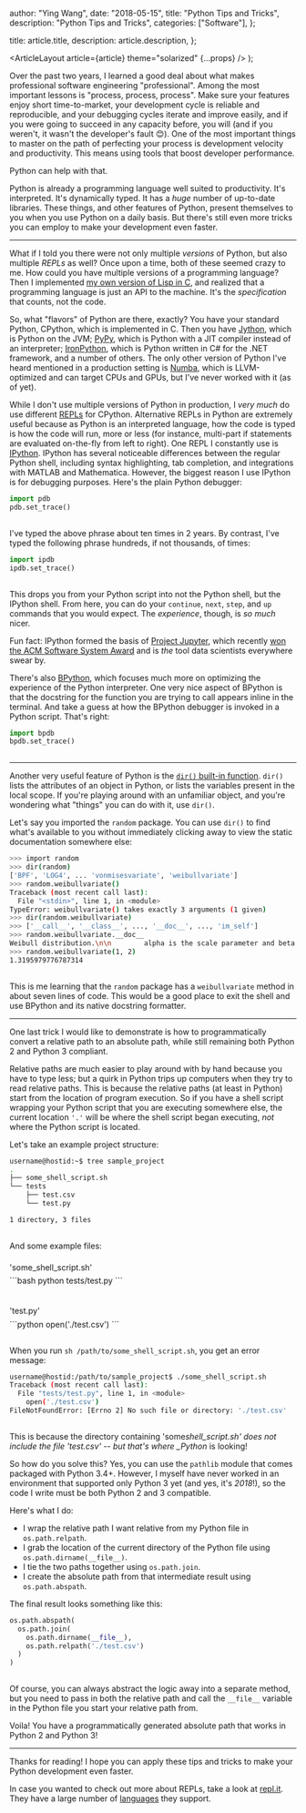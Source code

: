 
  author: "Ying Wang",
  date: "2018-05-15",
  title: "Python Tips and Tricks",
  description: "Python Tips and Tricks",
  categories: ["Software"],
};

  title: article.title,
  description: article.description,
};

  <ArticleLayout article={article} theme="solarized" {...props} />
);

Over the past two years, I learned a good deal about what makes professional
software engineering "professional". Among the most important lessons is
"process, process, process". Make sure your features enjoy short time-to-market,
your development cycle is reliable and reproducible, and your debugging cycles
iterate and improve easily, and if you were going to succeed in any capacity
before, you will (and if you weren't, it wasn't the developer's fault :blush:).
One of the most important things to master on the path of perfecting your
process is development velocity and productivity. This means using tools that
boost developer performance.

Python can help with that.

Python is already a programming language well suited to productivity. It's
interpreted. It's dynamically typed. It has a _huge_ number of up-to-date
libraries. These things, and other features of Python, present themselves to you
when you use Python on a daily basis. But there's still even more tricks you can
employ to make your development even faster.

---

What if I told you there were not only multiple _versions_ of Python, but also
multiple _REPLs_ as well? Once upon a time, both of these seemed crazy to me.
How could you have multiple versions of a programming language? Then I
implemented [my own version of Lisp in C](https://github.com/yingw787/c-lisp),
and realized that a programming language is just an API to the machine. It's the
_specification_ that counts, not the code.

So, what "flavors" of Python are there, exactly? You have your standard Python,
CPython, which is implemented in C. Then you have
[Jython](http://www.jython.org/), which is Python on the JVM;
[PyPy](http://pypy.org/), which is Python with a JIT compiler instead of an
interpreter; [IronPython](http://ironpython.net/), which is Python written in C#
for the .NET framework, and a number of others. The only other version of Python
I've heard mentioned in a production setting is
[Numba](http://numba.pydata.org/), which is LLVM-optimized and can target CPUs
and GPUs, but I've never worked with it (as of yet).

While I don't use multiple versions of Python in production, I _very much_ do
use different
[REPLs](https://en.wikipedia.org/wiki/Read%E2%80%93eval%E2%80%93print_loop) for
CPython. Alternative REPLs in Python are extremely useful because as Python is
an interpreted language, how the code is typed is how the code will run, more or
less (for instance, multi-part if statements are evaluated on-the-fly from left
to right). One REPL I constantly use is [IPython](http://ipython.org/). IPython
has several noticeable differences between the regular Python shell, including
syntax highlighting, tab completion, and integrations with MATLAB and
Mathematica. However, the biggest reason I use IPython is for debugging
purposes. Here's the plain Python debugger:

```python
import pdb
pdb.set_trace()
```

<hr style="height:-100pt; visibility:hidden;" />

I've typed the above phrase about ten times in 2 years. By contrast, I've typed
the following phrase hundreds, if not thousands, of times:

```python
import ipdb
ipdb.set_trace()
```

<hr style="height:-100pt; visibility:hidden;" />

This drops you from your Python script into not the Python shell, but the
IPython shell. From here, you can do your `continue`, `next`, `step`, and `up`
commands that you would expect. The _experience_, though, is _so much_ nicer.

Fun fact: IPython formed the basis of [Project Jupyter](http://jupyter.org/),
which recently [won the ACM Software System
Award](https://blog.jupyter.org/jupyter-receives-the-acm-software-system-award-d433b0dfe3a2)
and is _the_ tool data scientists everywhere swear by.

There's also [BPython](https://bpython-interpreter.org/about.html), which
focuses much more on optimizing the experience of the Python interpreter. One
very nice aspect of BPython is that the docstring for the function you are
trying to call appears inline in the terminal. And take a guess at how the
BPython debugger is invoked in a Python script. That's right:

```python
import bpdb
bpdb.set_trace()
```

<hr style="height:-100pt; visibility:hidden;" />

---

Another very useful feature of Python is the [`dir()` built-in
function](https://docs.python.org/3/library/functions.html#dir). `dir()` lists
the attributes of an object in Python, or lists the variables present in the
local scope. If you're playing around with an unfamiliar object, and you're
wondering what "things" you can do with it, use `dir()`.

Let's say you imported the `random` package. You can use `dir()` to find what's
available to you without immediately clicking away to view the static
documentation somewhere else:

```bash
>>> import random
>>> dir(random)
['BPF', 'LOG4', ... 'vonmisesvariate', 'weibullvariate']
>>> random.weibullvariate()
Traceback (most recent call last):
  File "<stdin>", line 1, in <module>
TypeError: weibullvariate() takes exactly 3 arguments (1 given)
>>> dir(random.weibullvariate)
>>> ['__call__', '__class__', ..., '__doc__', ..., 'im_self']
>>> random.weibullvariate.__doc__
Weibull distribution.\n\n        alpha is the scale parameter and beta is the shape parameter.\n\n
>>> random.weibullvariate(1, 2)
1.3195979776787314
```

<hr style="height:-100pt; visibility:hidden;" />

This is me learning that the `random` package has a `weibullvariate` method in
about seven lines of code. This would be a good place to exit the shell and use
BPython and its native docstring formatter.

---

One last trick I would like to demonstrate is how to programmatically convert a
relative path to an absolute path, while still remaining both Python 2 and
Python 3 compliant.

Relative paths are much easier to play around with by hand because you have to
type less; but a quirk in Python trips up computers when they try to read
relative paths. This is because the relative paths (at least in Python) start
from the location of program execution. So if you have a shell script wrapping
your Python script that you are executing somewhere else, the current location
`'.'` will be where the shell script began executing, _not_ where the Python
script is located.

Let's take an example project structure:

```bash
username@hostid:~$ tree sample_project
.
├── some_shell_script.sh
└── tests
    ├── test.csv
    └── test.py

1 directory, 3 files
```

<hr style="height:-100pt; visibility:hidden;" />

And some example files:

<hr style="height:-100pt; visibility:hidden;" />
<p style="line-height: 0.1;">'some_shell_script.sh'</p>
```bash python tests/test.py ```
<hr style="height:-100pt; visibility:hidden;" />

<hr style="height:-100pt; visibility:hidden;" />
<p style="line-height: 0.1;">'test.py'</p>
```python open('./test.csv') ```
<hr style="height:-100pt; visibility:hidden;" />

When you run `sh /path/to/some_shell_script.sh`, you get an error message:

```bash
username@hostid:/path/to/sample_project$ ./some_shell_script.sh
Traceback (most recent call last):
  File "tests/test.py", line 1, in <module>
    open('./test.csv')
FileNotFoundError: [Errno 2] No such file or directory: './test.csv'
```

<hr style="height:-100pt; visibility:hidden;" />

This is because the directory containing 'some*shell_script.sh' does not include
the file 'test.csv' -- but that's where \_Python* is looking!

So how do you solve this? Yes, you can use the `pathlib` module that comes
packaged with Python 3.4+. However, I myself have never worked in an environment
that supported only Python 3 yet (and yes, it's _2018_!), so the code I write
must be both Python 2 and 3 compatible.

Here's what I do:

- I wrap the relative path I want relative from my Python file in
  `os.path.relpath`.
- I grab the location of the current directory of the Python file using
  `os.path.dirname(__file__)`.
- I tie the two paths together using `os.path.join`.
- I create the absolute path from that intermediate result using
  `os.path.abspath`.

The final result looks something like this:

```python
os.path.abspath(
  os.path.join(
    os.path.dirname(__file__),
    os.path.relpath('./test.csv')
  )
)
```

<hr style="height:-100pt; visibility:hidden;" />

Of course, you can always abstract the logic away into a separate method, but
you need to pass in both the relative path and call the `__file__` variable in
the Python file you start your relative path from.

Voila! You have a programmatically generated absolute path that works in Python
2 and Python 3!

---

Thanks for reading! I hope you can apply these tips and tricks to make your
Python development even faster.

In case you wanted to check out more about REPLs, take a look at
[repl.it](https://repl.it). They have a large number of
[languages](https://repl.it/languages) they support.
